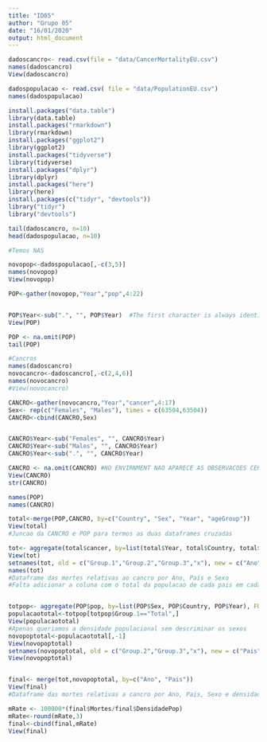 ```yaml
---
title: "ID05"
author: "Grupo 05"
date: "16/01/2020"
output: html_document
---
```


```r
dadoscancro<- read.csv(file = "data/CancerMortalityEU.csv")
names(dadoscancro)
View(dadoscancro)

```



```r
dadospopulacao <- read.csv( file = "data/PopulationEU.csv")
names(dadospopulacao)

```

```r
install.packages("data.table")
library(data.table)
install.packages("rmarkdown")
library(rmarkdown)
install.packages("ggplot2")
library(ggplot2)
install.packages("tidyverse")
library(tidyverse)
install.packages("dplyr")
library(dplyr)
install.packages("here")
library(here)
install.packages(c("tidyr", "devtools"))
library("tidyr")
library("devtools")

tail(dadoscancro, n=10)
head(dadospopulacao, n=10)

#Temos NAS

novopop<-dadospopulacao[,-c(3,5)]
names(novopop)
View(novopop)

POP<-gather(novopop,"Year","pop",4:22)


POP$Year<-sub(".", "", POP$Year)  #The first character is always identified as:                                   “.” (a dot in double quotation marks).
View(POP)

POP <- na.omit(POP)
tail(POP)

```



```r

#Cancros
names(dadoscancro)
novocancro<-dadoscancro[,-c(2,4,6)]
names(novocancro)
#View(novocancro)

CANCRO<-gather(novocancro,"Year","cancer",4:17)
Sex<- rep(c("Females", "Males"), times = c(63504,63504))
CANCRO<-cbind(CANCRO,Sex)


CANCRO$Year<-sub("Females", "", CANCRO$Year)
CANCRO$Year<-sub("Males", "", CANCRO$Year)
CANCRO$Year<-sub(".", "", CANCRO$Year)

CANCRO <- na.omit(CANCRO) #NO ENVIRNMENT NAO APARECE AS OBSERVACOES CERTAS
View(CANCRO)
str(CANCRO)

```


```r

names(POP)
names(CANCRO)

```


```r

total<-merge(POP,CANCRO, by=c("Country", "Sex", "Year", "ageGroup"))
View(total)
#Juncao da CANCRO e POP para termos as duas dataframes cruzadas

tot<- aggregate(total$cancer, by=list(total$Year, total$Country, total$Sex), FUN=sum)
View(tot)
setnames(tot, old = c("Group.1","Group.2","Group.3","x"), new = c("Ano", "Pais", "Sexo","Mortes"))
names(tot)
#Dataframe das mortes relativas ao cancro por Ano, País e Sexo
#Falta adicionar a coluna com o total da populacao de cada pais em cada ano respectivamente


totpop<- aggregate(POP$pop, by=list(POP$Sex, POP$Country, POP$Year), FUN=sum)
populacaototal<-totpop[totpop$Group.1=="Total",]
View(populacaototal)
#Apenas queriamos a densidade populacional sem descriminar os sexos
novopoptotal<-populacaototal[,-1]
View(novopoptotal)
setnames(novopoptotal, old = c("Group.2","Group.3","x"), new = c("Pais","Ano", "DensidadePop" ))
View(novopoptotal)


final<- merge(tot,novopoptotal, by=c("Ano", "Pais"))
View(final)
#Dataframe das mortes relativas a cancro por Ano, Pais, Sexo e densidade populacional
```

```r

mRate <- 100000*(final$Mortes/final$DensidadePop)
mRate<-round(mRate,3)
final<-cbind(final,mRate)
View(final)

```



